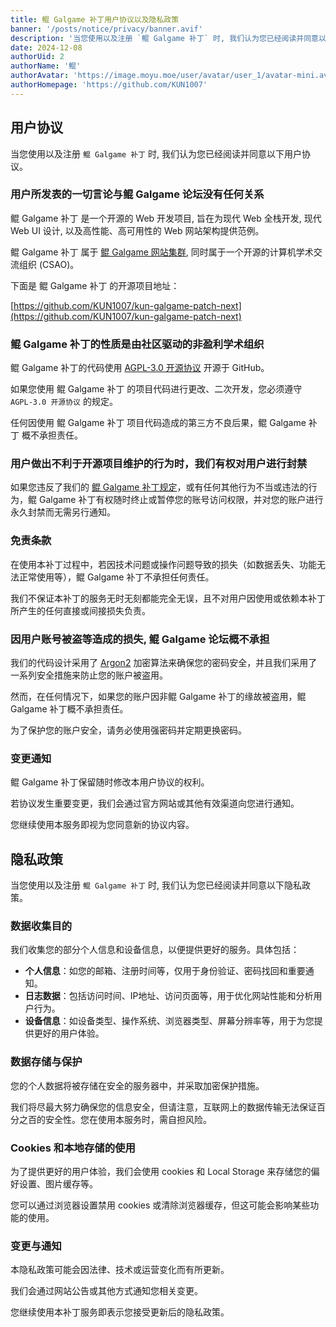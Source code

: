 ```yaml
---
title: 鲲 Galgame 补丁用户协议以及隐私政策
banner: '/posts/notice/privacy/banner.avif'
description: '当您使用以及注册 `鲲 Galgame 补丁` 时, 我们认为您已经阅读并同意以下用户协议, 隐私政策, 用户所发表的一切言论与鲲 Galgame 论坛没有任何关系, 鲲 Galgame 补丁 的性质是由社区驱动的非盈利学术组织'
date: 2024-12-08
authorUid: 2
authorName: '鲲'
authorAvatar: 'https://image.moyu.moe/user/avatar/user_1/avatar-mini.avif'
authorHomepage: 'https://github.com/KUN1007'
---
```


## 用户协议

当您使用以及注册 `鲲 Galgame 补丁` 时, 我们认为您已经阅读并同意以下用户协议。

### 用户所发表的一切言论与鲲 Galgame 论坛没有任何关系

鲲 Galgame 补丁 是一个开源的 Web 开发项目, 旨在为现代 Web 全栈开发, 现代 Web UI 设计, 以及高性能、高可用性的 Web 网站架构提供范例。

鲲 Galgame 补丁 属于 [鲲 Galgame 网站集群](https://nav.kungal.org), 同时属于一个开源的计算机学术交流组织 (CSAO)。

下面是 鲲 Galgame 补丁 的开源项目地址：

[https://github.com/KUN1007/kun-galgame-patch-next](https://github.com/KUN1007/kun-galgame-patch-next)

### 鲲 Galgame 补丁的性质是由社区驱动的非盈利学术组织

鲲 Galgame 补丁的代码使用 [AGPL-3.0 开源协议](https://www.gnu.org/licenses/gpl-3.0.en.html) 开源于 GitHub。

如果您使用 鲲 Galgame 补丁 的项目代码进行更改、二次开发，您必须遵守 `AGPL-3.0 开源协议` 的规定。

任何因使用 鲲 Galgame 补丁 项目代码造成的第三方不良后果，鲲 Galgame 补丁 概不承担责任。

### 用户做出不利于开源项目维护的行为时，我们有权对用户进行封禁

如果您违反了我们的 [鲲 Galgame 补丁规定](/about/notice/rule)，或有任何其他行为不当或违法的行为，鲲 Galgame 补丁有权随时终止或暂停您的账号访问权限，并对您的账户进行永久封禁而无需另行通知。

### 免责条款

在使用本补丁过程中，若因技术问题或操作问题导致的损失（如数据丢失、功能无法正常使用等），鲲 Galgame 补丁不承担任何责任。

我们不保证本补丁的服务无时无刻都能完全无误，且不对用户因使用或依赖本补丁所产生的任何直接或间接损失负责。

### 因用户账号被盗等造成的损失, 鲲 Galgame 论坛概不承担

我们的代码设计采用了 [Argon2](https://en.wikipedia.org/wiki/Argon2) 加密算法来确保您的密码安全，并且我们采用了一系列安全措施来防止您的账户被盗用。

然而，在任何情况下，如果您的账户因非鲲 Galgame 补丁的缘故被盗用，鲲 Galgame 补丁概不承担责任。

为了保护您的账户安全，请务必使用强密码并定期更换密码。

### 变更通知

鲲 Galgame 补丁保留随时修改本用户协议的权利。

若协议发生重要变更，我们会通过官方网站或其他有效渠道向您进行通知。

您继续使用本服务即视为您同意新的协议内容。

## 隐私政策

当您使用以及注册 `鲲 Galgame 补丁` 时, 我们认为您已经阅读并同意以下隐私政策。

### 数据收集目的

我们收集您的部分个人信息和设备信息，以便提供更好的服务。具体包括：

- **个人信息**：如您的邮箱、注册时间等，仅用于身份验证、密码找回和重要通知。
- **日志数据**：包括访问时间、IP地址、访问页面等，用于优化网站性能和分析用户行为。
- **设备信息**：如设备类型、操作系统、浏览器类型、屏幕分辨率等，用于为您提供更好的用户体验。

### 数据存储与保护

您的个人数据将被存储在安全的服务器中，并采取加密保护措施。

我们将尽最大努力确保您的信息安全，但请注意，互联网上的数据传输无法保证百分之百的安全性。您在使用本服务时，需自担风险。

### Cookies 和本地存储的使用

为了提供更好的用户体验，我们会使用 cookies 和 Local Storage 来存储您的偏好设置、图片缓存等。

您可以通过浏览器设置禁用 cookies 或清除浏览器缓存，但这可能会影响某些功能的使用。

### 变更与通知

本隐私政策可能会因法律、技术或运营变化而有所更新。

我们会通过网站公告或其他方式通知您相关变更。

您继续使用本补丁服务即表示您接受更新后的隐私政策。
